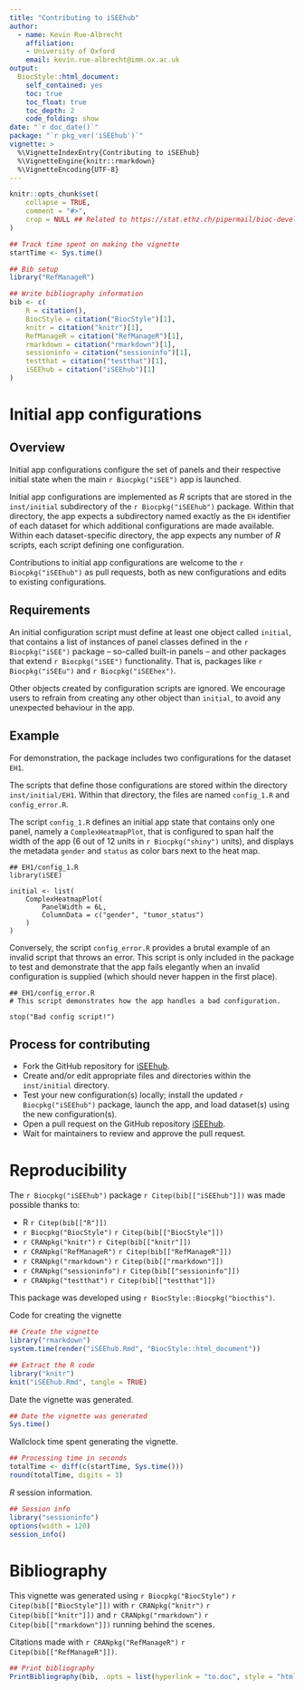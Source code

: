 ```yaml
---
title: "Contributing to iSEEhub"
author: 
  - name: Kevin Rue-Albrecht
    affiliation:
    - University of Oxford
    email: kevin.rue-albrecht@imm.ox.ac.uk
output: 
  BiocStyle::html_document:
    self_contained: yes
    toc: true
    toc_float: true
    toc_depth: 2
    code_folding: show
date: "`r doc_date()`"
package: "`r pkg_ver('iSEEhub')`"
vignette: >
  %\VignetteIndexEntry{Contributing to iSEEhub}
  %\VignetteEngine{knitr::rmarkdown}
  %\VignetteEncoding{UTF-8}  
---
```


```r
knitr::opts_chunk$set(
    collapse = TRUE,
    comment = "#>",
    crop = NULL ## Related to https://stat.ethz.ch/pipermail/bioc-devel/2020-April/016656.html
)
```


```r
## Track time spent on making the vignette
startTime <- Sys.time()

## Bib setup
library("RefManageR")

## Write bibliography information
bib <- c(
    R = citation(),
    BiocStyle = citation("BiocStyle")[1],
    knitr = citation("knitr")[1],
    RefManageR = citation("RefManageR")[1],
    rmarkdown = citation("rmarkdown")[1],
    sessioninfo = citation("sessioninfo")[1],
    testthat = citation("testthat")[1],
    iSEEhub = citation("iSEEhub")[1]
)
```


# Initial app configurations

## Overview

Initial app configurations configure the set of panels and their respective initial state when the main `r Biocpkg("iSEE")` app is launched.

Initial app configurations are implemented as _R_ scripts that are stored in the `inst/initial` subdirectory of the `r Biocpkg("iSEEhub")` package.
Within that directory, the app expects a subdirectory named exactly as the `EH` identifier of each dataset for which additional configurations are made available.
Within each dataset-specific directory, the app expects any number of _R_ scripts, each script defining one configuration.

Contributions to initial app configurations are welcome to the `r Biocpkg("iSEEhub")` as pull requests, both as new configurations and edits to existing configurations.

## Requirements

An initial configuration script must define at least one object called `initial`, that contains a list of instances of panel classes defined in the `r Biocpkg("iSEE")` package -- so-called built-in panels -- and other packages that extend `r Biocpkg("iSEE")` functionality.
That is, packages like `r Biocpkg("iSEEu")` and `r Biocpkg("iSEEhex")`.

Other objects created by configuration scripts are ignored.
We encourage users to refrain from creating any other object than `initial`, to avoid any unexpected behaviour in the app.

## Example

For demonstration, the package includes two configurations for the dataset `EH1`.

The scripts that define those configurations are stored within the directory `inst/initial/EH1`.
Within that directory, the files are named `config_1.R` and `config_error.R`.

The script `config_1.R` defines an initial app state that contains only one panel, namely a `ComplexHeatmapPlot`, that is configured to span half the width of the app (6 out of 12 units in `r Biocpkg("shiny")` units), and displays the metadata `gender` and `status` as color bars next to the heat map.

```
## EH1/config_1.R
library(iSEE)

initial <- list(
    ComplexHeatmapPlot(
        PanelWidth = 6L,
        ColumnData = c("gender", "tumor_status")
    )
)
```

Conversely, the script `config_error.R` provides a brutal example of an invalid script that throws an error.
This script is only included in the package to test and demonstrate that the app fails elegantly when an invalid configuration is supplied (which should never happen in the first place).

```
## EH1/config_error.R
# This script demonstrates how the app handles a bad configuration.

stop("Bad config script!")
```

## Process for contributing

- Fork the GitHub repository for [iSEEhub](https://github.com/iSEE/iSEEhub/).
- Create and/or edit appropriate files and directories within the `inst/initial` directory.
- Test your new configuration(s) locally; install the updated `r Biocpkg("iSEEhub")` package, launch the app, and load dataset(s) using the new configuration(s).
- Open a pull request on the GitHub repository [iSEEhub](https://github.com/iSEE/iSEEhub/).
- Wait for maintainers to review and approve the pull request.

# Reproducibility

The `r Biocpkg("iSEEhub")` package `r Citep(bib[["iSEEhub"]])` was made possible thanks to:

* R `r Citep(bib[["R"]])`
* `r Biocpkg("BiocStyle")` `r Citep(bib[["BiocStyle"]])`
* `r CRANpkg("knitr")` `r Citep(bib[["knitr"]])`
* `r CRANpkg("RefManageR")` `r Citep(bib[["RefManageR"]])`
* `r CRANpkg("rmarkdown")` `r Citep(bib[["rmarkdown"]])`
* `r CRANpkg("sessioninfo")` `r Citep(bib[["sessioninfo"]])`
* `r CRANpkg("testthat")` `r Citep(bib[["testthat"]])`

This package was developed using `r BiocStyle::Biocpkg("biocthis")`.


Code for creating the vignette

```r
## Create the vignette
library("rmarkdown")
system.time(render("iSEEhub.Rmd", "BiocStyle::html_document"))

## Extract the R code
library("knitr")
knit("iSEEhub.Rmd", tangle = TRUE)
```

Date the vignette was generated.

```r
## Date the vignette was generated
Sys.time()
```

Wallclock time spent generating the vignette.

```r
## Processing time in seconds
totalTime <- diff(c(startTime, Sys.time()))
round(totalTime, digits = 3)
```

_R_ session information.

```r
## Session info
library("sessioninfo")
options(width = 120)
session_info()
```



# Bibliography

This vignette was generated using `r Biocpkg("BiocStyle")` `r Citep(bib[["BiocStyle"]])`
with `r CRANpkg("knitr")` `r Citep(bib[["knitr"]])` and `r CRANpkg("rmarkdown")` `r Citep(bib[["rmarkdown"]])` running behind the scenes.

Citations made with `r CRANpkg("RefManageR")` `r Citep(bib[["RefManageR"]])`.

```r
## Print bibliography
PrintBibliography(bib, .opts = list(hyperlink = "to.doc", style = "html"))
```
